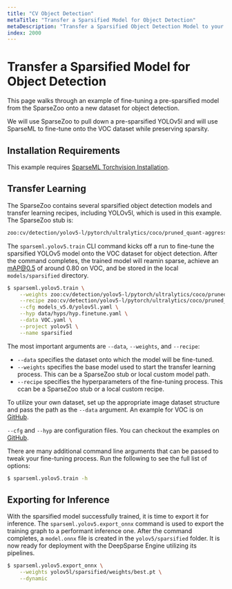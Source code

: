 ```yaml
---
title: "CV Object Detection"
metaTitle: "Transfer a Sparsified Model for Object Detection"
metaDescription: "Transfer a Sparsified Object Detection Model to your dataset enabling performant deep learning deployments in a faster amount of time"
index: 2000
---
```


# Transfer a Sparsified Model for Object Detection

This page walks through an example of fine-tuning a pre-sparsified model from the SparseZoo onto a new dataset for object detection.

We will use SparseZoo to pull down a pre-sparsified YOLOv5l and will use SparseML to fine-tune onto the VOC dataset while preserving sparsity.

## Installation Requirements

This example requires [SparseML Torchvision Installation](/get-started/install/sparseml).

## Transfer Learning

The SparseZoo contains several sparsified object detection models and transfer learning recipes, including YOLOv5l, which is used in this example. The SparseZoo stub is:

```bash
zoo:cv/detection/yolov5-l/pytorch/ultralytics/coco/pruned_quant-aggressive_95
```

The `sparseml.yolov5.train` CLI command kicks off a run to fine-tune the sparsified YOLOv5 model onto the VOC dataset for object detection.
After the command completes, the trained model will reamin sparse, achieve an mAP@0.5 of around 0.80 on VOC, and be stored in the local `models/sparsified` directory.

```bash
$ sparseml.yolov5.train \
    --weights zoo:cv/detection/yolov5-l/pytorch/ultralytics/coco/pruned_quant-aggressive_95?recipe_type=transfer_learn \
    --recipe zoo:cv/detection/yolov5-l/pytorch/ultralytics/coco/pruned_quant-aggressive_95?recipe_type=transfer_learn \
    --cfg models_v5.0/yolov5l.yaml \
    --hyp data/hyps/hyp.finetune.yaml \
    --data VOC.yaml \
    --project yolov5l \
    --name sparsified
```

The most important arguments are `--data`, `--weights`, and `--recipe`:
- `--data` specifies the dataset onto which the model will be fine-tuned.
- `--weights` specifies the base model used to start the transfer learning process. This can be a SparseZoo stub or local custom model path.
- `--recipe` specifies the hyperparameters of the fine-tuning process. This ccan be a SparseZoo stub or a local custom recipe.

To utilize your own dataset, set up the appropriate image dataset structure and pass the path as the `--data` argument.
An example for VOC is on [GitHub](https://github.com/neuralmagic/sparseml/blob/main/src/sparseml/yolov5/data/VOC.yaml).

`--cfg` and `--hyp` are configuration files. You can checkout the examples on [GitHub](https://github.com/neuralmagic/sparseml/tree/main/src/sparseml/yolov5).

There are many additional command line arguments that can be passed to tweak your fine-tuning process. Run the following to see the full list of options:

```bash
$ sparseml.yolov5.train -h
```

## Exporting for Inference

With the sparsified model successfully trained, it is time to export it for inference.
The `sparseml.yolov5.export_onnx` command is used to export the training graph to a performant inference one.
After the command completes, a `model.onnx` file is created in the `yolov5/sparsified` folder.
It is now ready for deployment with the DeepSparse Engine utilizing its pipelines.

```bash
$ sparseml.yolov5.export_onnx \
    --weights yolov5l/sparsified/weights/best.pt \
    --dynamic
```
